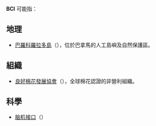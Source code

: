{{TOCright}}
'''BCI''' 可能指：
==地理==
*[[巴羅科羅拉多島|巴羅科羅拉多島]]（{{Lang-en|Barro Colorado Island}}），位於巴拿馬的人工島嶼及自然保護區。
==組織==
*[[良好棉花發展協會|良好棉花發展協會]]（{{Lang-en|Better Cotton Initiative}}），全球棉花認證的非營利組織。
==科學==
*[[脑机接口|脑机接口]]（{{Lang-en|Brain–computer interface}}）
{{Disambiguation|cat=三字拉丁字母縮寫消歧義}}
